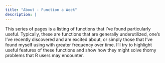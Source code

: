 ```yaml
---
title: "About - Function a Week"
description: |
---
```


This series of pages is a listing of functions that I've found particularly useful.  Typically, these are functions that are generally underutilized, one's I've recently discovered and am excited about, or simply those that I've found myself using with greater frequency over time.  I'll try to highlight useful features of these functions and show how they might solve thorny problems that R users may encounter.  
